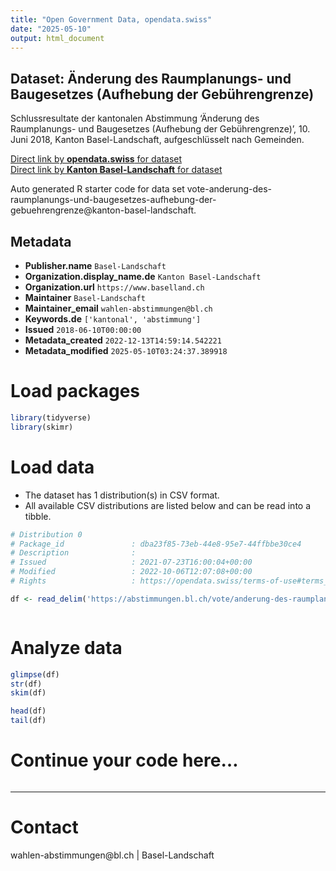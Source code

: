 ```yaml
---
title: "Open Government Data, opendata.swiss"
date: "2025-05-10"
output: html_document
---
```


## Dataset: Änderung des Raumplanungs- und Baugesetzes (Aufhebung der Gebührengrenze)

Schlussresultate der kantonalen Abstimmung 'Änderung des Raumplanungs- und Baugesetzes (Aufhebung der Gebührengrenze)', 10. Juni 2018, Kanton Basel-Landschaft, aufgeschlüsselt nach Gemeinden.

[Direct link by **opendata.swiss** for dataset](https://opendata.swiss/de/dataset/anderung-des-raumplanungs-und-baugesetzes-aufhebung-der-gebuhrengrenze)<br>
[Direct link by **Kanton Basel-Landschaft** for dataset](https://abstimmungen.bl.ch/vote/anderung-des-raumplanungs-und-baugesetzes-aufhebung-der-gebuehrengrenze/data)

Auto generated R starter code for data set vote-anderung-des-raumplanungs-und-baugesetzes-aufhebung-der-gebuehrengrenze@kanton-basel-landschaft.

## Metadata

- **Publisher.name** `Basel-Landschaft`
- **Organization.display_name.de** `Kanton Basel-Landschaft`
- **Organization.url** `https://www.baselland.ch`
- **Maintainer** `Basel-Landschaft`
- **Maintainer_email** `wahlen-abstimmungen@bl.ch`
- **Keywords.de** `['kantonal', 'abstimmung']`
- **Issued** `2018-06-10T00:00:00`
- **Metadata_created** `2022-12-13T14:59:14.542221`
- **Metadata_modified** `2025-05-10T03:24:37.389918`


# Load packages

```r

library(tidyverse)
library(skimr)

```

# Load data

-   The dataset has 1 distribution(s) in CSV format.
-   All available CSV distributions are listed below and can be read into a tibble.

```r

# Distribution 0
# Package_id               : dba23f85-73eb-44e8-95e7-44ffbbe30ce4
# Description              : 
# Issued                   : 2021-07-23T16:00:04+00:00
# Modified                 : 2022-10-06T12:07:08+00:00
# Rights                   : https://opendata.swiss/terms-of-use#terms_by

df <- read_delim('https://abstimmungen.bl.ch/vote/anderung-des-raumplanungs-und-baugesetzes-aufhebung-der-gebuehrengrenze/data-csv')



```

# Analyze data

```r

glimpse(df)
str(df)
skim(df)

head(df)
tail(df)

```

# Continue your code here...

```r

```

------------------------------------------------------------------------

# Contact

wahlen-abstimmungen@bl.ch | Basel-Landschaft
